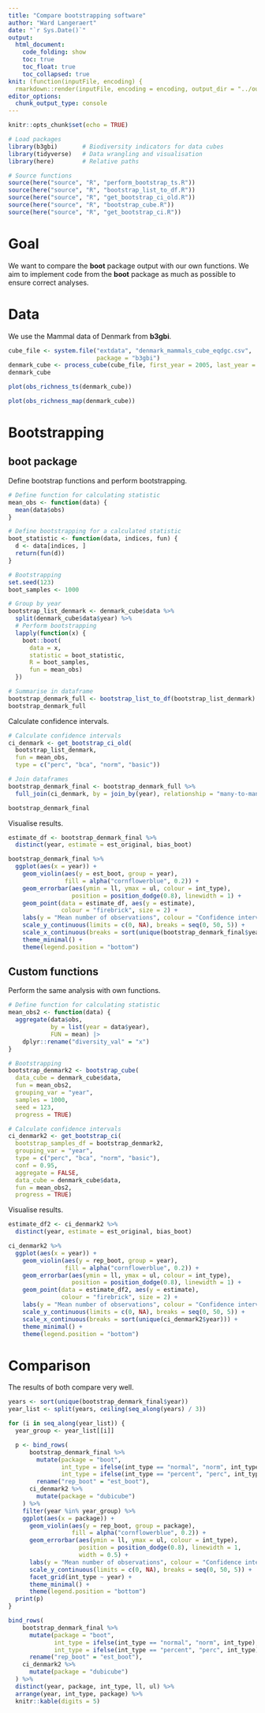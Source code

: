 ```yaml
---
title: "Compare bootstrapping software"
author: "Ward Langeraert"
date: "`r Sys.Date()`"
output:
  html_document:
    code_folding: show
    toc: true
    toc_float: true
    toc_collapsed: true
knit: (function(inputFile, encoding) {
  rmarkdown::render(inputFile, encoding = encoding, output_dir = "../output/reports") })
editor_options: 
  chunk_output_type: console
---
```


```r
knitr::opts_chunk$set(echo = TRUE)
```

```r
# Load packages
library(b3gbi)       # Biodiversity indicators for data cubes
library(tidyverse)   # Data wrangling and visualisation
library(here)        # Relative paths

# Source functions
source(here("source", "R", "perform_bootstrap_ts.R"))
source(here("source", "R", "bootstrap_list_to_df.R"))
source(here("source", "R", "get_bootstrap_ci_old.R"))
source(here("source", "R", "bootstrap_cube.R"))
source(here("source", "R", "get_bootstrap_ci.R"))
```

# Goal

We want to compare the **boot** package output with our own functions.
We aim to implement code from the **boot** package as much as possible to ensure correct analyses.

# Data

We use the Mammal data of Denmark from **b3gbi**.

```r
cube_file <- system.file("extdata", "denmark_mammals_cube_eqdgc.csv",
                         package = "b3gbi")
denmark_cube <- process_cube(cube_file, first_year = 2005, last_year = 2013)
denmark_cube
```

```r
plot(obs_richness_ts(denmark_cube))
```

```r
plot(obs_richness_map(denmark_cube))
```

# Bootstrapping
## boot package

Define bootstrap functions and perform bootstrapping.

```r
# Define function for calculating statistic
mean_obs <- function(data) {
  mean(data$obs)
}

# Define bootstrapping for a calculated statistic
boot_statistic <- function(data, indices, fun) {
  d <- data[indices, ]
  return(fun(d))
}
```

```r
# Bootstrapping
set.seed(123)
boot_samples <- 1000

# Group by year
bootstrap_list_denmark <- denmark_cube$data %>%
  split(denmark_cube$data$year) %>%
  # Perform bootstrapping
  lapply(function(x) {
    boot::boot(
      data = x,
      statistic = boot_statistic,
      R = boot_samples,
      fun = mean_obs)
  })

# Summarise in dataframe
bootstrap_denmark_full <- bootstrap_list_to_df(bootstrap_list_denmark)
bootstrap_denmark_full
```

Calculate confidence intervals.

```r
# Calculate confidence intervals
ci_denmark <- get_bootstrap_ci_old(
  bootstrap_list_denmark,
  fun = mean_obs,
  type = c("perc", "bca", "norm", "basic"))

# Join dataframes
bootstrap_denmark_final <- bootstrap_denmark_full %>%
  full_join(ci_denmark, by = join_by(year), relationship = "many-to-many")

bootstrap_denmark_final
```

Visualise results.

```r
estimate_df <- bootstrap_denmark_final %>%
  distinct(year, estimate = est_original, bias_boot)

bootstrap_denmark_final %>%
  ggplot(aes(x = year)) +
    geom_violin(aes(y = est_boot, group = year),
                fill = alpha("cornflowerblue", 0.2)) +
    geom_errorbar(aes(ymin = ll, ymax = ul, colour = int_type),
                  position = position_dodge(0.8), linewidth = 1) +
    geom_point(data = estimate_df, aes(y = estimate),
               colour = "firebrick", size = 2) +
    labs(y = "Mean number of observations", colour = "Confidence interval") +
    scale_y_continuous(limits = c(0, NA), breaks = seq(0, 50, 5)) +
    scale_x_continuous(breaks = sort(unique(bootstrap_denmark_final$year))) +
    theme_minimal() +
    theme(legend.position = "bottom")
```

## Custom functions

Perform the same analysis with own functions.

```r
# Define function for calculating statistic
mean_obs2 <- function(data) {
  aggregate(data$obs,
            by = list(year = data$year),
            FUN = mean) |>
    dplyr::rename("diversity_val" = "x")
}

# Bootstrapping
bootstrap_denmark2 <- bootstrap_cube(
  data_cube = denmark_cube$data,
  fun = mean_obs2,
  grouping_var = "year",
  samples = 1000,
  seed = 123,
  progress = TRUE)

# Calculate confidence intervals
ci_denmark2 <- get_bootstrap_ci(
  bootstrap_samples_df = bootstrap_denmark2,
  grouping_var = "year",
  type = c("perc", "bca", "norm", "basic"),
  conf = 0.95,
  aggregate = FALSE,
  data_cube = denmark_cube$data,
  fun = mean_obs2,
  progress = TRUE)
```

Visualise results.

```r
estimate_df2 <- ci_denmark2 %>%
  distinct(year, estimate = est_original, bias_boot)

ci_denmark2 %>%
  ggplot(aes(x = year)) +
    geom_violin(aes(y = rep_boot, group = year),
                fill = alpha("cornflowerblue", 0.2)) +
    geom_errorbar(aes(ymin = ll, ymax = ul, colour = int_type),
                  position = position_dodge(0.8), linewidth = 1) +
    geom_point(data = estimate_df2, aes(y = estimate),
               colour = "firebrick", size = 2) +
    labs(y = "Mean number of observations", colour = "Confidence interval") +
    scale_y_continuous(limits = c(0, NA), breaks = seq(0, 50, 5)) +
    scale_x_continuous(breaks = sort(unique(ci_denmark2$year))) +
    theme_minimal() +
    theme(legend.position = "bottom")
```

# Comparison

The results of both compare very well.

```r
years <- sort(unique(bootstrap_denmark_final$year))
year_list <- split(years, ceiling(seq_along(years) / 3))

for (i in seq_along(year_list)) {
  year_group <- year_list[[i]]

  p <- bind_rows(
      bootstrap_denmark_final %>%
        mutate(package = "boot",
               int_type = ifelse(int_type == "normal", "norm", int_type),
               int_type = ifelse(int_type == "percent", "perc", int_type)) %>%
        rename("rep_boot" = "est_boot"),
      ci_denmark2 %>%
        mutate(package = "dubicube")
    ) %>%
    filter(year %in% year_group) %>%
    ggplot(aes(x = package)) +
      geom_violin(aes(y = rep_boot, group = package),
                  fill = alpha("cornflowerblue", 0.2)) +
      geom_errorbar(aes(ymin = ll, ymax = ul, colour = int_type),
                    position = position_dodge(0.8), linewidth = 1,
                    width = 0.5) +
      labs(y = "Mean number of observations", colour = "Confidence interval") +
      scale_y_continuous(limits = c(0, NA), breaks = seq(0, 50, 5)) +
      facet_grid(int_type ~ year) +
      theme_minimal() +
      theme(legend.position = "bottom")
  print(p)
}
```

```r
bind_rows(
    bootstrap_denmark_final %>%
      mutate(package = "boot",
             int_type = ifelse(int_type == "normal", "norm", int_type),
             int_type = ifelse(int_type == "percent", "perc", int_type)) %>%
      rename("rep_boot" = "est_boot"),
    ci_denmark2 %>%
      mutate(package = "dubicube")
  ) %>%
  distinct(year, package, int_type, ll, ul) %>%
  arrange(year, int_type, package) %>%
  knitr::kable(digits = 5)
```
